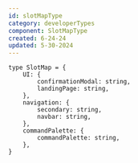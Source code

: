 ```yaml
---
id: slotMapType
category: developerTypes
component: SlotMapType
created: 6-24-24
updated: 5-30-2024
---
```


```tsx
type SlotMap = {
    UI: {
        confirmationModal: string,
        landingPage: string,
    }, 
    navigation: {
        secondary: string,
        navbar: string,
    }, 
    commandPalette: {
        commandPalette: string,
    }, 
}
```
